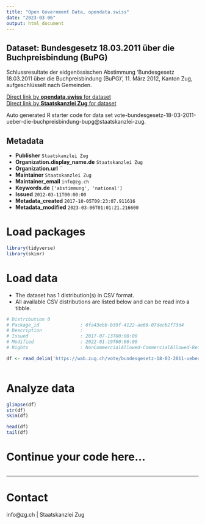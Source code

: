 ```yaml
---
title: "Open Government Data, opendata.swiss"
date: "2023-03-06"
output: html_document
---
```


## Dataset: Bundesgesetz 18.03.2011 über die Buchpreisbindung (BuPG)

Schlussresultate der eidgenössischen Abstimmung 'Bundesgesetz 18.03.2011 über die Buchpreisbindung (BuPG)', 11. März 2012, Kanton Zug, aufgeschlüsselt nach Gemeinden.

[Direct link by **opendata.swiss** for dataset](https://opendata.swiss/de/dataset/bundesgesetz-18-03-2011-uber-die-buchpreisbindung-bupg)<br>
[Direct link by **Staatskanzlei Zug** for dataset](https://wab.zug.ch/vote/bundesgesetz-18-03-2011-ueber-die-buchpreisbindung-bupg/data)

Auto generated R starter code for data set vote-bundesgesetz-18-03-2011-ueber-die-buchpreisbindung-bupg@staatskanzlei-zug.

## Metadata

- **Publisher** `Staatskanzlei Zug`
- **Organization.display_name.de** `Staatskanzlei Zug`
- **Organization.url** ``
- **Maintainer** `Staatskanzlei Zug`
- **Maintainer_email** `info@zg.ch`
- **Keywords.de** `['abstimmung', 'national']`
- **Issued** `2012-03-11T00:00:00`
- **Metadata_created** `2017-10-05T09:23:07.911616`
- **Metadata_modified** `2023-03-06T01:01:21.216600`


# Load packages

```r

library(tidyverse)
library(skimr)

```

# Load data

-   The dataset has 1 distribution(s) in CSV format.
-   All available CSV distributions are listed below and can be read into a tibble.

```r

# Distribution 0
# Package_id               : 0fa43ebb-b39f-4122-ae66-07decb2f73d4
# Description              : 
# Issued                   : 2017-07-13T00:00:00
# Modified                 : 2022-01-19T00:00:00
# Rights                   : NonCommercialAllowed-CommercialAllowed-ReferenceRequired

df <- read_delim('https://wab.zug.ch/vote/bundesgesetz-18-03-2011-ueber-die-buchpreisbindung-bupg/data-csv')



```

# Analyze data

```r

glimpse(df)
str(df)
skim(df)

head(df)
tail(df)

```

# Continue your code here...

```r

```

------------------------------------------------------------------------

# Contact

info@zg.ch | Staatskanzlei Zug
